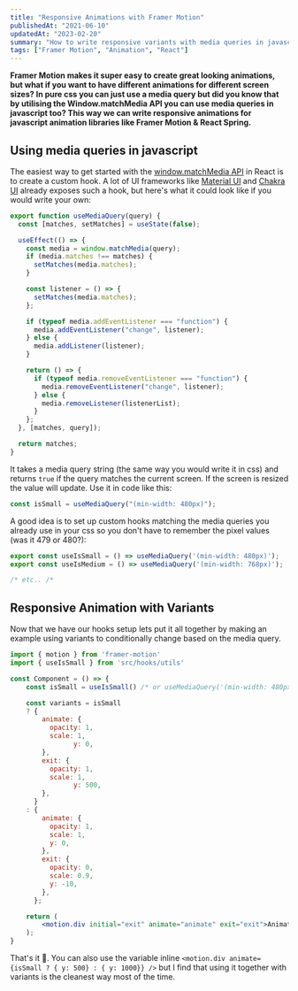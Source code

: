 ```yaml
---
title: "Responsive Animations with Framer Motion"
publishedAt: "2021-06-10"
updatedAt: "2023-02-20"
summary: "How to write responsive variants with media queries in javascript"
tags: ["Framer Motion", "Animation", "React"]
---
```


**Framer Motion makes it super easy to create great looking animations, but what if you want to have different animations for different screen sizes? In pure css you can just use a media query but did you know that by utilising the Window.matchMedia API you can use media queries in javascript too? This way we can write responsive animations for javascript animation libraries like Framer Motion & React Spring.**

## Using media queries in javascript

The easiest way to get started with the [window.matchMedia API](https://developer.mozilla.org/en-US/docs/Web/API/Window/matchMedia) in React is to create a custom hook. A lot of UI frameworks like [Material UI](https://material-ui.com/components/use-media-query/) and [Chakra UI](https://chakra-ui.com/docs/hooks/use-media-query) already exposes such a hook, but here's what it could look like if you would write your own:

```jsx
export function useMediaQuery(query) {
  const [matches, setMatches] = useState(false);

  useEffect(() => {
    const media = window.matchMedia(query);
    if (media.matches !== matches) {
      setMatches(media.matches);
    }

    const listener = () => {
      setMatches(media.matches);
    };

    if (typeof media.addEventListener === "function") {
      media.addEventListener("change", listener);
    } else {
      media.addListener(listener);
    }

    return () => {
      if (typeof media.removeEventListener === "function") {
        media.removeEventListener("change", listener);
      } else {
        media.removeListener(listenerList);
      }
    };
  }, [matches, query]);

  return matches;
}
```

It takes a media query string (the same way you would write it in css) and returns `true` if the query matches the current screen. If the screen is resized the value will update. Use it in code like this:

```jsx
const isSmall = useMediaQuery("(min-width: 480px)");
```

A good idea is to set up custom hooks matching the media queries you already use in your css so you don't have to remember the pixel values (was it 479 or 480?):

```jsx
export const useIsSmall = () => useMediaQuery('(min-width: 480px)');
export const useIsMedium = () => useMediaQuery('(min-width: 768px)');

/* etc.. /*
```

## Responsive Animation with Variants

Now that we have our hooks setup lets put it all together by making an example using variants to conditionally change based on the media query.

```jsx
import { motion } from 'framer-motion'
import { useIsSmall } from 'src/hooks/utils'

const Component = () => {
	const isSmall = useIsSmall() /* or useMediaQuery('(min-width: 480px)'); */

	const variants = isSmall
	? {
	    animate: {
	      opacity: 1,
	      scale: 1,
				y: 0,
	    },
	    exit: {
	      opacity: 1,
	      scale: 1,
				y: 500,
	    },
	  }
	: {
	    animate: {
	      opacity: 1,
	      scale: 1,
	      y: 0,
	    },
	    exit: {
	      opacity: 0,
	      scale: 0.9,
	      y: -10,
	    },
	  };

	return (
		<motion.div initial="exit" animate="animate" exit="exit">Animated</div>
	);
}
```

That's it 🙌. You can also use the variable inline `<motion.div animate={isSmall ? { y: 500} : { y: 1000}} />` but I find that using it together with variants is the cleanest way most of the time.
